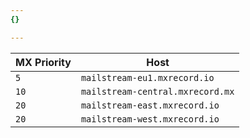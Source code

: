 ```yaml
---
{}

---
```


| MX Priority | Host                             |
| ----------- | -------------------------------- |
| `5`         | `mailstream-eu1.mxrecord.io`     |
| `10`        | `mailstream-central.mxrecord.mx` |
| `20`        | `mailstream-east.mxrecord.io`    |
| `20`        | `mailstream-west.mxrecord.io`    |
